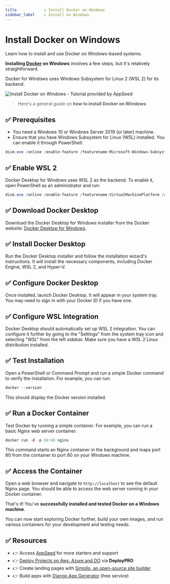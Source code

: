 ```yaml
---
title            : Install Docker on Windows
sidebar_label    : Install on Windows
---
```


# Install Docker on Windows

<SubHeading>Learn how to install and use Docker on Windows-based systems.</SubHeading>

**Installing [Docker](https://www.docker.com/) on Windows** involves a few steps, but it's relatively straightforward. 

Docker for Windows uses Windows Subsystem for Linux 2 (WSL 2) for its backend. 

![Install Docker on Windows - Tutorial provided by AppSeed](https://github-production-user-asset-6210df.s3.amazonaws.com/51070104/268558520-a87dbf5e-83a8-4daf-9b10-8417b58c60e1.png)

> Here's a general guide on **how to install Docker on Windows**:

## ✅ **Prerequisites**

- You need a Windows 10 or Windows Server 2019 (or later) machine.
- Ensure that you have Windows Subsystem for Linux (WSL) installed. You can enable it through PowerShell:

```powershell
dism.exe /online /enable-feature /featurename:Microsoft-Windows-Subsystem-Linux /all /norestart
```

## ✅ **Enable WSL 2**

Docker Desktop for Windows uses WSL 2 as the backend. To enable it, open PowerShell as an administrator and run:

```powershell
dism.exe /online /enable-feature /featurename:VirtualMachinePlatform /all /norestart
```

## ✅ **Download Docker Desktop**

Download the Docker Desktop for Windows installer from the Docker website: [Docker Desktop for Windows](https://www.docker.com/products/docker-desktop).

## ✅ **Install Docker Desktop**

Run the Docker Desktop installer and follow the installation wizard's instructions. It will install the necessary components, including Docker Engine, WSL 2, and Hyper-V.

## ✅ **Configure Docker Desktop**

Once installed, launch Docker Desktop. It will appear in your system tray. You may need to sign in with your Docker ID if you have one.

## ✅ **Configure WSL Integration**

Docker Desktop should automatically set up WSL 2 integration. You can configure it further by going to the "Settings" from the system tray icon and selecting "WSL" from the left sidebar. Make sure you have a WSL 2 Linux distribution installed.

## ✅ **Test Installation**

Open a PowerShell or Command Prompt and run a simple Docker command to verify the installation. For example, you can run:

```powershell
docker --version
```

This should display the Docker version installed.

## ✅ **Run a Docker Container**

Test Docker by running a simple container. For example, you can run a basic Nginx web server container:

```powershell
docker run -d -p 80:80 nginx
```

This command starts an Nginx container in the background and maps port 80 from the container to port 80 on your Windows machine.

## ✅ **Access the Container**

Open a web browser and navigate to `http://localhost` to see the default Nginx page. You should be able to access the web server running in your Docker container.

That's it! You've **successfully installed and tested Docker on a Windows machine**. 

You can now start exploring Docker further, build your own images, and run various containers for your development and testing needs.

## ✅ Resources

- 👉 Access [AppSeed](https://appseed.us/) for more starters and support 
- 👉 [Deploy Projects on Aws, Azure and DO](https://www.docs.deploypro.dev/) via **DeployPRO**
- 👉 Create landing pages with [Simpllo, an open-source site builder](https://www.simpllo.com/)
- 👉 Build apps with [Django App Generator](https://app-generator.dev/django/) (free service)
